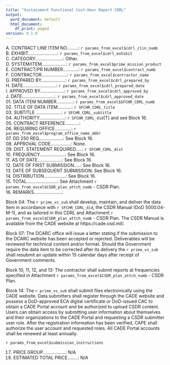 ```yaml
---
title: "Sustainment Functional Cost-Hour Report CDRL"
output:
  word_document: default
  html_document:
    df_print: paged
version: 0.1.0
---
```


A. CONTRACT LINE ITEM NO.........: `r params_from_excel$cdrl_clin_numb`  
B. EXHIBIT.......................: `r params_from_excel$cdrl_exhibit`  
C. CATEGORY......................: Other.  
D. SYSTEM/ITEM...................: `r params_from_excel$prime_mission_product`  
E. CONTRACT/PR NUMBER............: `r params_from_excel$contract_numb`  
F. CONTRACTOR....................: `r params_from_excel$contractor_name`  
G. PREPARED BY...................: `r params_from_excel$cdrl_prepared_by`  
H. DATE..........................: `r params_from_excel$cdrl_prepared_date`  
I. APPROVED BY...................: `r params_from_excel$cdrl_approved_by`  
J. DATE..........................: `r params_from_excel$cdrl_approved_date`  
01. DATA ITEM NUMBER.............: `r params_from_excel$SFCHR_CDRL_numb`  
02. TITLE OF DATA ITEM...........: `r SFCHR_CDRL_title`  
03. SUBTITLE ....................: `r SFCHR_CDRL_subtitle`  
04. AUTHORITY....................: `r SFCHR_CDRL_did`(T) and see Block 16.   
05. CONTRACT REFERENCE...........:  
06. REQUIRING OFFICE.............: `r params_from_excel$program_office_name_abbr`  
07. DD 250 REQ...................: See Block 16.  
08. APPROVAL CODE................: None.  
09. DIST. STATEMENT REQUIRED.....: `r SFCHR_CDRL_dist`  
10. FREQUENCY....................: See Block 16.  
11. AS OF DATE...................: See Block 16.  
12. DATE OF FIRST SUBMISSION.....: See Block 16.  
13. DATE OF SUBSEQUENT SUBMISSION: See Block 16.  
14. DISTRIBUTION.................: See Block 16.  
15. TOTAL........................: See Attachment `r params_from_excel$CSDR_plan_attch_numb` - CSDR Plan.  
16. REMARKS......................:  

Block 04: The `r prime_vs_sub` shall develop, maintain, and deliver the data item in accordance with `r SFCHR_CDRL_did`, the CSDR Manual (DoD 5000.04-M-1), and as tailored in this CDRL and Attachment `r params_from_excel$CSDR_plan_attch_numb` - CSDR Plan. The CSDR Manual is available from the CADE website at https://cade.osd.mil/.  

Block 07: The DCARC office will issue a letter stating if the submission to the DCARC website has been accepted or rejected. Deliverables will be reviewed for technical content and/or format. Should the Government require the data item to be corrected after its delivery the `r prime_vs_sub` shall resubmit an update within 15 calendar days after receipt of Government comments.  

Block 10, 11, 12, and 13: The contractor shall submit reports at frequencies specified in Attachment `r params_from_excel$CSDR_plan_attch_numb` - CSDR Plan.  

Block 14: The `r prime_vs_sub` shall submit files electronically using the CADE website. Data submitters shall register through the CADE website and possess a DoD-approved ECA digital certificate or DoD-issued CAC to obtain a CADE Portal account and be authorized to upload CSDR content. Users can obtain access by submitting user information about themselves and their organizations to the CADE Portal and requesting a CSDR submitter user role. After the registration information has been verified, CAPE shall authorize the user account and requested roles. All CADE Portal accounts shall be renewed at least annually.  

`r params_from_excel$submission_instructions`  

17. PRICE GROUP..................: N/A
18. ESTIMATED TOTAL PRICE........: N/A
